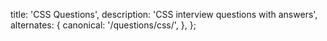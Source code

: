 
  title: 'CSS Questions',
  description: 'CSS interview questions with answers',
  alternates: {
    canonical: '/questions/css/',
  },
};

<Questions category='css' />

<GithubEdit link='/questions/css/page.mdx' />
